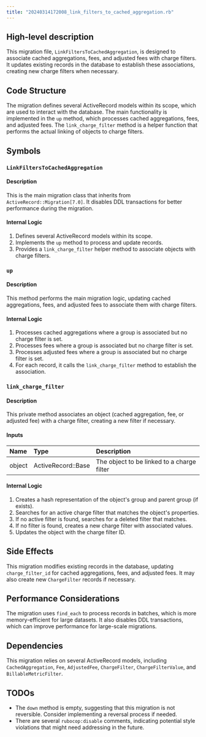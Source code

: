 ```yaml
---
title: "20240314172008_link_filters_to_cached_aggregation.rb"
---
```


## High-level description
This migration file, `LinkFiltersToCachedAggregation`, is designed to associate cached aggregations, fees, and adjusted fees with charge filters. It updates existing records in the database to establish these associations, creating new charge filters when necessary.

## Code Structure
The migration defines several ActiveRecord models within its scope, which are used to interact with the database. The main functionality is implemented in the `up` method, which processes cached aggregations, fees, and adjusted fees. The `link_charge_filter` method is a helper function that performs the actual linking of objects to charge filters.

## Symbols

### `LinkFiltersToCachedAggregation`
#### Description
This is the main migration class that inherits from `ActiveRecord::Migration[7.0]`. It disables DDL transactions for better performance during the migration.

#### Internal Logic
1. Defines several ActiveRecord models within its scope.
2. Implements the `up` method to process and update records.
3. Provides a `link_charge_filter` helper method to associate objects with charge filters.

### `up`
#### Description
This method performs the main migration logic, updating cached aggregations, fees, and adjusted fees to associate them with charge filters.

#### Internal Logic
1. Processes cached aggregations where a group is associated but no charge filter is set.
2. Processes fees where a group is associated but no charge filter is set.
3. Processes adjusted fees where a group is associated but no charge filter is set.
4. For each record, it calls the `link_charge_filter` method to establish the association.

### `link_charge_filter`
#### Description
This private method associates an object (cached aggregation, fee, or adjusted fee) with a charge filter, creating a new filter if necessary.

#### Inputs
| Name | Type | Description |
|:-----|:-----|:------------|
| object | ActiveRecord::Base | The object to be linked to a charge filter |

#### Internal Logic
1. Creates a hash representation of the object's group and parent group (if exists).
2. Searches for an active charge filter that matches the object's properties.
3. If no active filter is found, searches for a deleted filter that matches.
4. If no filter is found, creates a new charge filter with associated values.
5. Updates the object with the charge filter ID.

## Side Effects
This migration modifies existing records in the database, updating `charge_filter_id` for cached aggregations, fees, and adjusted fees. It may also create new `ChargeFilter` records if necessary.

## Performance Considerations
The migration uses `find_each` to process records in batches, which is more memory-efficient for large datasets. It also disables DDL transactions, which can improve performance for large-scale migrations.

## Dependencies
This migration relies on several ActiveRecord models, including `CachedAggregation`, `Fee`, `AdjustedFee`, `ChargeFilter`, `ChargeFilterValue`, and `BillableMetricFilter`.

## TODOs
- The `down` method is empty, suggesting that this migration is not reversible. Consider implementing a reversal process if needed.
- There are several `rubocop:disable` comments, indicating potential style violations that might need addressing in the future.